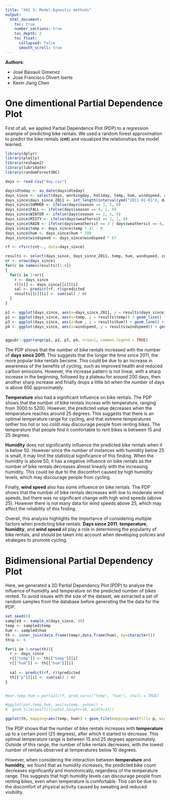 ---
title: "XAI 3: Model-Agnostic methods"
output: 
  html_document:
    toc: true
    number_sections: true
    toc_depth: 2
    toc_float:
      collapsed: false
      smooth_scroll: true
---

**Authors**: 

* Jose Baixauli Gimenez
* Jose Francisco Olivert Iserte
* Kexin Jiang Chen


# **One dimentional Partial Dependence Plot**

First of all, we applied Partial Dependence Plot (PDP) to a regression example of predicting bike rentals. We used a random forest approximation to predict the bike rentals (**cnt**) and visualized the relationships the model learned.

```{r echo=FALSE, warning=FALSE, message=FALSE}
library(dplyr)
library(plotly)
library(reshape2)
library(lubridate)
library(randomForestSRC)

days <- read.csv("day.csv")

days$dteday <- as_date(days$dteday)
days_since <- select(days, workingday, holiday, temp, hum, windspeed, cnt)
days_since$days_since_2011 <- int_length(interval(ymd("2011-01-01"), days$dteday)) / (3600*24)
days_since$SUMMER <- ifelse(days$season == 3, 1, 0)
days_since$FALL <- ifelse(days$season == 4, 1, 0)
days_since$WINTER <- ifelse(days$season == 1, 1, 0)
days_since$MISTY <- ifelse(days$weathersit == 2, 1, 0)
days_since$RAIN <- ifelse(days$weathersit == 3 | days$weathersit == 4, 1, 0)
days_since$temp <- days_since$temp * 47 - 8
days_since$hum <- days_since$hum * 100
days_since$windspeed <- days_since$windspeed * 67
```


```{r echo=FALSE, warning=FALSE, message=FALSE}
rf <- rfsrc(cnt~., data=days_since)

results <- select(days_since, days_since_2011, temp, hum, windspeed, cnt)
nr <- nrow(days_since)
for(c in names(results)[1:4])
{
  for(i in 1:nr){
    r <- days_since
    r[[c]] <- days_since[[c]][i]
    sal <- predict(rf, r)$predicted
    results[[c]][i] <- sum(sal) / nr
  }
}
```

```{r echo=FALSE, warning=FALSE, message=FALSE}
p1 <- ggplot(days_since, aes(x=days_since_2011, y = results$days_since_2011)) + geom_line() + geom_rug(alpha=0.1, sides="b") + ylim(0, 6000) + xlab("Days since 2011") + ylab("Prediction")
p2 <- ggplot(days_since, aes(x=temp, y = results$temp)) + geom_line() + geom_rug(alpha=0.1, sides="b") + ylim(0, 6000) + xlab("Temperature") + ylab(NULL) + theme(axis.text.y = element_blank())
p3 <- ggplot(days_since, aes(x=hum , y = results$hum)) + geom_line() + geom_rug(alpha=0.1, sides="b") + ylim(0, 6000) + xlab("Humidity") + ylab(NULL)+ theme(axis.text.y = element_blank())
p4 <- ggplot(days_since, aes(x=windspeed, y = results$windspeed)) + geom_line() + geom_rug(alpha=0.1, sides="b") + ylim(0, 6000) + xlab("Wind speed") + ylab(NULL)+ theme(axis.text.y = element_blank())


ggpubr::ggarrange(p1, p2, p3, p4, nrow=1, common.legend = TRUE)
```

The PDP shows that the number of bike rentals increased with the number of **days since 2011**. This suggests that the longer the time since 2011, the more popular bike rentals become. This could be due to an increase in awareness of the benefits of cycling, such as improved health and reduced carbon emissions. However, the increase pattern is not linear, with a sharp increase in the beginning, followed by a plateau for around 200 days, then another sharp increase and finally drops a little bit when the number of days is above 650 approximately.

**Temperature** also had a significant influence on bike rentals. The PDP shows that the number of bike rentals increas with temperature, ranging from 3000 to 5200. However, the predicted value decreases when the temperature reaches around 25 degrees. This suggests that there is an optimal temperature range for cycling, and that extreme temperatures (either too hot or too cold) may discourage people from renting bikes. The temperature that people find it comfortable to rent bikes is between 15 and 25 degrees.

**Humidity** does not significantly influence the predicted bike rentals when it is below 50. However since the number of instances with humidity below 25 is small, it may limit the statistical significance of this finding. When the humidity is above 50, it has a negative influence on bike rentals as the number of bike rentals decreases almost linearly with the increasing humidity. This could be due to the discomfort caused by high humidity levels, which may discourage people from cycling.

Finally, **wind speed** also has some influence on bike rentals. The PDP shows that the number of bike rentals decreases with low to moderate wind speeds, but there was no significant change with high wind speeds (above 25). However there is not many data for wind speeds above 25, which may affect the reliability of this finding.

Overall, this analysis highlights the importance of considering multiple factors when predicting bike rentals. **Days since 2011**, **temperature**, **humidity**, and **wind speed** all play a role in determining the popularity of bike rentals, and should be taken into account when developing policies and strategies to promote cycling.



# **Bidimensional Partial Dependency Plot**

Here, we generated a 2D Partial Dependency Plot (PDP) to analyse the influence of humidity and temperature on the predicted number of bikes rented. To avoid issues with the size of the dataset, we extracted a set of random samples from the database before generating the the data for the PDP.

```{r echo=FALSE, warning=FALSE, message=FALSE}
set.seed(6)
sampled <- sample_n(days_since, 40)
temp <- sampled$temp
hum <- sampled$hum
th <- inner_join(data.frame(temp),data.frame(hum), by=character())
th$p <- 0

for(i in 1:nrow(th)){
  r <- days_since
  r[["temp"]] <- th[["temp"]][i]
  r[["hum"]] <- th[["hum"]][i]
  
  sal <- predict(rf, r)$predicted
  th[["p"]][i] <- sum(sal) / nr
}


#par.temp_hum = partial(rf, pred.var=c("temp", "hum"), chull = TRUE)

#ggplot(par.temp_hum, aes(x=temp, y=hum)) + 
#  geom_tile(aes(fill=yhat,height=10, width=15))

ggplot(th, mapping=aes(temp, hum)) + geom_tile(mapping=aes(fill= p, width = 8, height=8)) + geom_rug()
```

The PDP shows that the number of bike rentals increases with **temperature** up to a certain point (25 degrees), after which it started to decrease. This optimal temperature range is between 15 and 25 degrees approximately. Outside of this range, the number of bike rentals decreases, with the lowest number of rentals observed at temperatures below 10 degrees.

However, when considering the interaction between **temperature** and **humidity**, we found that as humidity increases, the predicted bike count decreases significantly and monotonically, regardless of the temperature range. This suggests that high humidity levels can discourage people from renting bikes, even when temperature is comfortable. This can be due to the discomfort of physical activity caused by sweating and reduced visibility.

